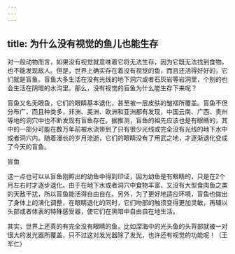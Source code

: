 ```yaml
---
---
---
```

title: 为什么没有视觉的鱼儿也能生存
---




对一般动物而言，如果没有视觉就意味着它将无法生存，因为它既无法找到食物，也不能发现敌人。但是，世界上确实存在着没有视觉的鱼，而且还活得好好的，它们就是盲鱼。盲鱼大多生活在没有光线的地下洞穴或者石灰岩等岩洞里，个别的也会生活在阴暗的水沟里。那么，没有视觉的盲鱼为什么能生存下来呢？

盲鱼又名无眼鱼，它们的眼睛基本退化，甚至被一层皮肤的皱褶所覆盖。盲鱼不但分布广，而且种类多，非洲、美洲、欧洲和亚洲都有发现，中国云南、广西、贵州等地的洞穴中也不断发现有盲鱼存在。据推测，盲鱼的祖先应该也是有眼睛的，其中的一部分可能在数万年前被水流带到了只有很少光线或完全没有光线的地下水中或者洞穴内。随着漫长的岁月流逝，它们的眼睛没有了用武之地，才逐渐退化变成了今天的盲鱼。

盲鱼



这一点也可以从盲鱼刚孵出的幼鱼中得到印证，因为幼鱼是有眼睛的，只是在2个月左右时才逐步退化。由于在地下水或者洞穴中食物丰富，又没有大型食肉鱼之类的天敌干扰，所以盲鱼能活得自由自在。另外，为了更好地适应环境，盲鱼也做出了身体上的演化调整，在眼睛退化的同时，它们吻部的触须变得更加灵敏，再辅以头部或者体表的特殊感受器，使它们在黑暗中自由自在地生活。

其实，世界上还真的有完全没有眼睛的鱼，比如深海中的光头鱼的头背部就被一对很大的发光器所覆盖，只不过这对发光器除了发光，也许还有视觉的功能呢！（王军仁）